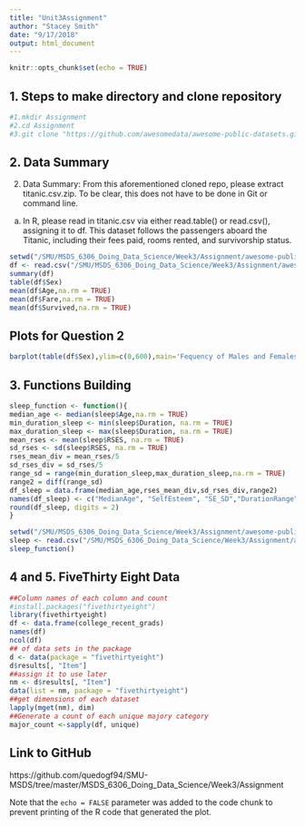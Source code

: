 ```yaml
---
title: "Unit3Assignment"
author: "Stacey Smith"
date: "9/17/2018"
output: html_document
---
```


```r
knitr::opts_chunk$set(echo = TRUE)
```

## 1. Steps to make directory and clone repository

```r
#1.mkdir Assignment 
#2.cd Assignment
#3.git clone "https://github.com/awesomedata/awesome-public-datasets.git"
```

## 2. Data Summary

2.	Data Summary: From this aforementioned cloned repo, please extract titanic.csv.zip.  To be clear, this does not have to be done in Git or command line. </br> 
a.	In R, please read in titanic.csv via either read.table() or read.csv(), assigning it to df.  This dataset follows the passengers aboard the Titanic, including their fees paid, rooms rented, and survivorship status.</br> 


```r
setwd("/SMU/MSDS_6306_Doing_Data_Science/Week3/Assignment/awesome-public-datasets/Datasets")
df <- read.csv("/SMU/MSDS_6306_Doing_Data_Science/Week3/Assignment/awesome-public-datasets/Datasets/titanic.csv",header = TRUE)
summary(df)
table(df$Sex)
mean(df$Age,na.rm = TRUE)
mean(df$Fare,na.rm = TRUE)
mean(df$Survived,na.rm = TRUE)
```
## Plots for Question 2
```r
barplot(table(df$Sex),ylim=c(0,600),main='Fequency of Males and Females',xlab = 'Sex',ylab = 'Fequency', col = c('pink','blue'))
```

## 3. Functions Building
```r
sleep_function <- function(){
median_age <- median(sleep$Age,na.rm = TRUE)
min_duration_sleep <- min(sleep$Duration, na.rm = TRUE)
max_duration_sleep <- max(sleep$Duration, na.rm = TRUE)
mean_rses <- mean(sleep$RSES, na.rm = TRUE)
sd_rses <- sd(sleep$RSES, na.rm = TRUE)
rses_mean_div = mean_rses/5
sd_rses_div = sd_rses/5
range_sd = range(min_duration_sleep,max_duration_sleep,na.rm = TRUE)
range2 = diff(range_sd)
df_sleep = data.frame(median_age,rses_mean_div,sd_rses_div,range2)
names(df_sleep) <- c("MedianAge", "SelfEsteem", "SE_SD","DurationRange")
round(df_sleep, digits = 2)
}
```
```r
setwd("/SMU/MSDS_6306_Doing_Data_Science/Week3/Assignment/awesome-public-datasets/Datasets")
sleep <- read.csv("/SMU/MSDS_6306_Doing_Data_Science/Week3/Assignment/awesome-public-datasets/Datasets/sleep_data_01.csv",header = TRUE)
sleep_function()
```
## 4 and 5. FiveThirty Eight Data
```r

##Column names of each column and count
#install.packages("fivethirtyeight")
library(fivethirtyeight)
df <- data.frame(college_recent_grads)
names(df)
ncol(df)
## of data sets in the package
d <- data(package = "fivethirtyeight")
d$results[, "Item"]
##assign it to use later
nm <- d$results[, "Item"]
data(list = nm, package = "fivethirtyeight")
##get dimensions of each dataset
lapply(mget(nm), dim)
##Generate a count of each unique majory category
major_count <-sapply(df, unique)
```

## Link to GitHub
https://github.com/quedogf94/SMU-MSDS/tree/master/MSDS_6306_Doing_Data_Science/Week3/Assignment


Note that the `echo = FALSE` parameter was added to the code chunk to prevent printing of the R code that generated the plot.
